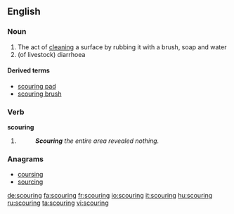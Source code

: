 ==English==

===Noun===
{{en-noun}}

#The act of [[clean]]ing a surface by rubbing it with a brush, soap and water
#(of livestock) diarrhoea

====Derived terms====
* [[scouring pad]]
* [[scouring brush]]

===Verb===
'''scouring'''

# {{present participle of|scour}}
#:'''''Scouring''' the entire area revealed nothing.''

===Anagrams===
* [[coursing#English|coursing]]
* [[sourcing#English|sourcing]]

[[de:scouring]]
[[fa:scouring]]
[[fr:scouring]]
[[io:scouring]]
[[it:scouring]]
[[hu:scouring]]
[[ru:scouring]]
[[ta:scouring]]
[[vi:scouring]]